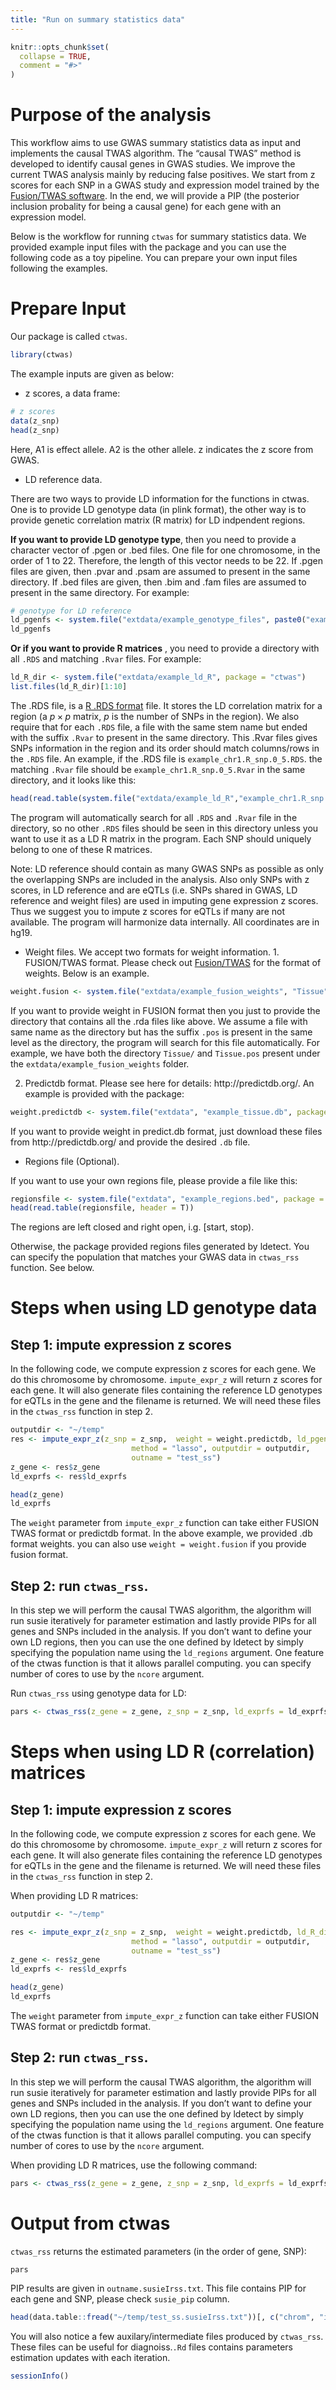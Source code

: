 ```yaml
---
title: "Run on summary statistics data"
---
```


```r
knitr::opts_chunk$set(
  collapse = TRUE,
  comment = "#>"
)
```
# Purpose of the analysis

This workflow aims to use GWAS summary statistics data as input and implements the causal TWAS algorithm.  The "causal TWAS" method is developed to identify causal genes in GWAS studies. We improve the current TWAS analysis mainly by reducing false positives. We start from z scores for each SNP in a GWAS study and expression model trained by the [Fusion/TWAS software](http://gusevlab.org/projects/fusion/). In the end, we will provide a PIP (the posterior inclusion probality for being a causal gene) for each gene with an expression model. 

Below is the workflow for running `ctwas` for summary statistics data. We provided example input files with the package and you can use the following code as a toy pipeline. You can prepare your own input files following the examples. 

# Prepare Input

Our package is called `ctwas`.

```r
library(ctwas)
```

The example inputs are given as below:

* z scores, a data frame:

```r
# z scores
data(z_snp)
head(z_snp)
```
Here, A1 is effect allele. A2 is the other allele. z indicates the z score from GWAS.

* LD reference data. 

There are two ways to provide LD information for the functions in ctwas. One is to provide LD genotype data (in plink format), the other way is to provide genetic correlation matrix (R matrix) for LD indpendent regions. 

  **If you want to provide LD genotype type**, then you need to provide a character vector of .pgen or .bed files. One file for one chromosome, in the order of 1 to 22. Therefore, the length of this vector needs to be 22. If .pgen files are given, then .pvar and .psam are assumed to present in the same directory. If .bed files are given, then .bim and .fam files are assumed to present in the same directory. For example:
```r
# genotype for LD reference
ld_pgenfs <- system.file("extdata/example_genotype_files", paste0("example_chr", 1:22, ".pgen"), package = "ctwas")
ld_pgenfs
```

  **Or if you want to provide R matrices** , you need to provide a directory with all `.RDS` and matching `.Rvar` files. For example:
  
```r
ld_R_dir <- system.file("extdata/example_ld_R", package = "ctwas")
list.files(ld_R_dir)[1:10]
```
  
The .RDS file, is a [R .RDS format](https://www.rdocumentation.org/packages/base/versions/3.3.2/topics/readRDS?tap_a=5644-dce66f&tap_s=10907-287229) file. It stores the LD correlation matrix for a region (a $p \times p$ matrix, $p$ is the number of SNPs in the region). We also require that for each `.RDS` file, a file with the same stem name but ended with the suffix `.Rvar` to present in the same directory. This .Rvar files gives SNPs information in the region and its order should match columns/rows in the `.RDS` file. An example, if the .RDS file is `example_chr1.R_snp.0_5.RDS`. the matching `.Rvar` file should be `example_chr1.R_snp.0_5.Rvar` in the same directory, and it looks like this:

```r
head(read.table(system.file("extdata/example_ld_R","example_chr1.R_snp.0_5.Rvar",  package = "ctwas"), header = T))
```
The program will automatically search for all `.RDS` and `.Rvar` file in the directory, so no other `.RDS` files should be seen in this directory unless you want to use it as a LD R matrix in the program. Each SNP should uniquely belong to one of these R matrices.

Note: LD reference should contain as many GWAS SNPs as possible as only the overlapping SNPs are included in the analysis. Also only SNPs with z scores, in LD reference and are eQTLs (i.e. SNPs shared in GWAS, LD reference and weight files) are used in imputing gene expression z scores. Thus we suggest you to impute z scores for eQTLs if many are not available. The program will harmonize data internally. All coordinates are in hg19.

* Weight files. We accept two formats for weight information. 1. FUSION/TWAS format. Please check out [Fusion/TWAS](http://gusevlab.org/projects/fusion/#computing-your-own-functional-weights) for the format of weights. Below is an example.
```r
weight.fusion <- system.file("extdata/example_fusion_weights", "Tissue", package = "ctwas")
```
If you want to provide weight in FUSION format then you just to provide the directory that contains all the .rda files like above. We assume a file with same name as the directory but has the suffix `.pos` is present in the same level as the directory, the program will search for this file automatically. For example, we have both the directory `Tissue/` and `Tissue.pos` present under the `extdata/example_fusion_weights` folder.  

2. Predictdb format. Please see here for details: http://predictdb.org/. An example is provided with the package:

```r
weight.predictdb <- system.file("extdata", "example_tissue.db", package = "ctwas") 
```

If you want to provide weight in predict.db format, just download these files from http://predictdb.org/ and provide the desired `.db` file.

* Regions file (Optional). 

If you want to use your own regions file, please provide a file like this:
```r
regionsfile <- system.file("extdata", "example_regions.bed", package = "ctwas")
head(read.table(regionsfile, header = T))
```
The regions are left closed and right open, i.g. [start, stop). 

Otherwise, the package provided regions files generated by ldetect. You can specify the population that matches your GWAS data in `ctwas_rss` function. See below.

# Steps when using LD genotype data

## Step 1: impute expression z scores
In the following code, we compute expression z scores for each gene. We do this chromosome by chromosome. `impute_expr_z` will return z scores for each gene. It will also generate files containing the reference LD genotypes for eQTLs in the gene and the filename is returned. We will need these files in the `ctwas_rss` function in step 2.


```r
outputdir <- "~/temp"
res <- impute_expr_z(z_snp = z_snp,  weight = weight.predictdb, ld_pgenfs = ld_pgenfs,
                           method = "lasso", outputdir = outputdir,
                           outname = "test_ss")
z_gene <- res$z_gene
ld_exprfs <- res$ld_exprfs

head(z_gene)
ld_exprfs
```

The `weight` parameter from `impute_expr_z` function can take either FUSION TWAS format or predictdb format. In the above example, we provided .db format weights. you can also use `weight = weight.fusion` if you provide fusion format.

## Step 2: run `ctwas_rss`. 
In this step we will perform the causal TWAS algorithm, the algorithm will run susie iteratively for parameter estimation and lastly provide PIPs for all genes and SNPs included in the analysis. If you don't want to define your own LD regions, then you can use the one defined by ldetect by simply specifying the population name using the `ld_regions` argument. One feature of the ctwas function is that it allows parallel computing. you can specify number of cores to use by the `ncore` argument. 

Run `ctwas_rss` using genotype data for LD:

```r
pars <- ctwas_rss(z_gene = z_gene, z_snp = z_snp, ld_exprfs = ld_exprfs, ld_pgenfs = ld_pgenfs, ld_regions_custom = regionsfile, thin = 0.9, max_snp_region = 20, outputdir = outputdir, outname = "test_ss", ncore = 1)
```

# Steps when using LD R (correlation) matrices

## Step 1: impute expression z scores
In the following code, we compute expression z scores for each gene. We do this chromosome by chromosome. `impute_expr_z` will return z scores for each gene. It will also generate files containing the reference LD genotypes for eQTLs in the gene and the filename is returned. We will need these files in the `ctwas_rss` function in step 2.

When providing LD R matrices:
```r
outputdir <- "~/temp"

res <- impute_expr_z(z_snp = z_snp,  weight = weight.predictdb, ld_R_dir = ld_R_dir,
                           method = "lasso", outputdir = outputdir,
                           outname = "test_ss")
z_gene <- res$z_gene
ld_exprfs <- res$ld_exprfs

head(z_gene)
ld_exprfs
```

The `weight` parameter from `impute_expr_z` function can take either FUSION TWAS format or predictdb format.

## Step 2: run `ctwas_rss`. 
In this step we will perform the causal TWAS algorithm, the algorithm will run susie iteratively for parameter estimation and lastly provide PIPs for all genes and SNPs included in the analysis. If you don't want to define your own LD regions, then you can use the one defined by ldetect by simply specifying the population name using the `ld_regions` argument. One feature of the ctwas function is that it allows parallel computing. you can specify number of cores to use by the `ncore` argument. 

When providing LD R matrices, use the following command:
```r
pars <- ctwas_rss(z_gene = z_gene, z_snp = z_snp, ld_exprfs = ld_exprfs, ld_R_dir = ld_R_dir, ld_regions_custom = regionsfile, thin = 0.9, max_snp_region = 20, outputdir = outputdir, outname = "test_ss", ncore = 1)
```

# Output from ctwas
`ctwas_rss` returns the estimated parameters (in the order of gene, SNP):

```r
pars
```

PIP results are given in `outname.susieIrss.txt`. This file contains PIP for each gene and SNP, please check `susie_pip` column. 

```r
head(data.table::fread("~/temp/test_ss.susieIrss.txt"))[, c("chrom", "id", "pos", "type", "susie_pip")]
```

You will also notice a few auxilary/intermediate files produced by `ctwas_rss`. These files can be useful for diagnoiss.`.Rd` files contains parameters estimation updates with each iteration.

```r
sessionInfo()
```
